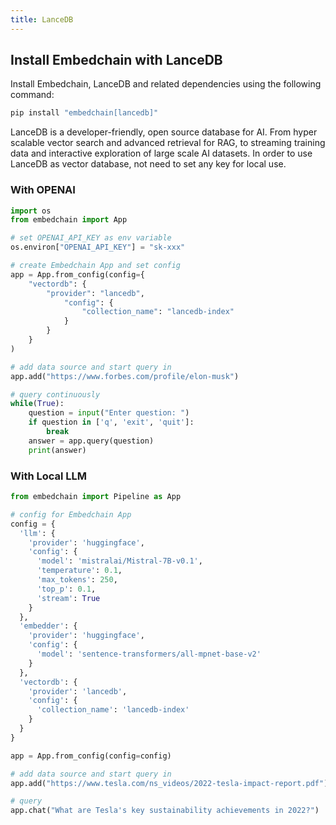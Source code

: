 ```yaml
---
title: LanceDB
---
```


## Install Embedchain with LanceDB

Install Embedchain, LanceDB and  related dependencies using the following command:

```bash
pip install "embedchain[lancedb]"
```

LanceDB is a developer-friendly, open source database for AI. From hyper scalable vector search and advanced retrieval for RAG, to streaming training data and interactive exploration of large scale AI datasets.
In order to use LanceDB as vector database, not need to set any key for local use. 

### With OPENAI 
<CodeGroup>

```python main.py
import os
from embedchain import App

# set OPENAI_API_KEY as env variable
os.environ["OPENAI_API_KEY"] = "sk-xxx"

# create Embedchain App and set config
app = App.from_config(config={
    "vectordb": {
        "provider": "lancedb",
            "config": {
                "collection_name": "lancedb-index"
            }
        }
    }
)

# add data source and start query in
app.add("https://www.forbes.com/profile/elon-musk")

# query continuously
while(True):
    question = input("Enter question: ")
    if question in ['q', 'exit', 'quit']:
        break
    answer = app.query(question)
    print(answer)
```

</CodeGroup>

### With Local LLM 
<CodeGroup>

```python main.py
from embedchain import Pipeline as App

# config for Embedchain App
config = {
  'llm': {
    'provider': 'huggingface',
    'config': {
      'model': 'mistralai/Mistral-7B-v0.1',
      'temperature': 0.1,
      'max_tokens': 250,
      'top_p': 0.1,
      'stream': True
    }
  },
  'embedder': {
    'provider': 'huggingface',
    'config': {
      'model': 'sentence-transformers/all-mpnet-base-v2'
    }
  },
  'vectordb': { 
    'provider': 'lancedb', 
    'config': { 
      'collection_name': 'lancedb-index' 
    } 
  }
}

app = App.from_config(config=config)

# add data source and start query in
app.add("https://www.tesla.com/ns_videos/2022-tesla-impact-report.pdf")

# query
app.chat("What are Tesla's key sustainability achievements in 2022?")
```

</CodeGroup>